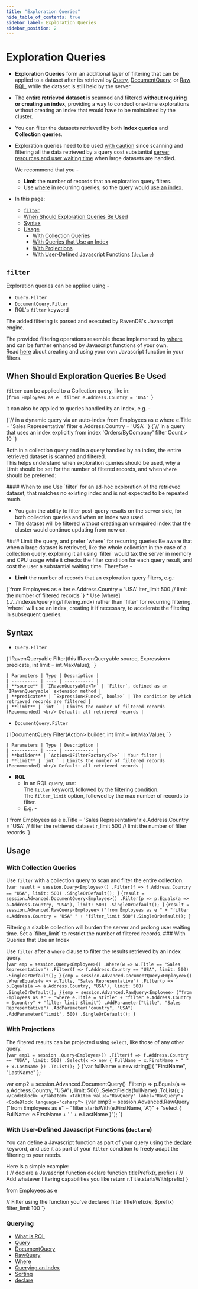 ```yaml
---
title: "Exploration Queries"
hide_table_of_contents: true
sidebar_label: Exploration Queries
sidebar_position: 2
---
```





# Exploration Queries
<LanguageSwitcher supportedLanguages={supportedLanguages} />
<LanguageContent language="csharp">

<Admonition type="note" title="">

* **Exploration Queries** form an additional layer of filtering that can be applied 
  to a dataset after its retrieval by [Query](../../client-api/session/querying/how-to-query.mdx#sessionquery), 
  [DocumentQuery](../../client-api/session/querying/how-to-query.mdx#sessionadvanceddocumentquery), 
  or [Raw RQL](../../client-api/session/querying/how-to-query.mdx#sessionadvancedrawquery), 
  while the dataset is still held by the server.  

* The **entire retrieved dataset** is scanned and filtered **without requiring or creating an 
  index**, providing a way to conduct one-time explorations without creating an index that would 
  have to be maintained by the cluster.  

* You can filter the datasets retrieved by both **Index queries** and **Collection queries**.  

* Exploration queries need to be used 
  [with caution](../../indexes/querying/exploration-queries.mdx#when-should-exploration-queries-be-used) 
  since scanning and filtering all the data retrieved by a query cost substantial 
  [server resources and user waiting time](../../indexes/querying/exploration-queries.mdx#limit-the-query-and-prefer--for-recurring-queries) 
  when large datasets are handled.  
    <Admonition type="warning" title="">

    We recommend that you -  

    * **Limit** the number of records that an exploration query filters.  
    * Use [where](../../indexes/querying/filtering.mdx) in recurring queries, 
      so the query would [use an index](../../indexes/querying/exploration-queries.mdx#limit-the-query-and-prefer--for-recurring-queries).  

    </Admonition>

* In this page:  
   * [`filter`](../../indexes/querying/exploration-queries.mdx#filter)
   * [When Should Exploration Queries Be Used](../../indexes/querying/exploration-queries.mdx#when-should-exploration-queries-be-used)
   * [Syntax](../../indexes/querying/exploration-queries.mdx#syntax)
   * [Usage](../../indexes/querying/exploration-queries.mdx#usage)
      * [With Collection Queries](../../indexes/querying/exploration-queries.mdx#with-collection-queries)
      * [With Queries that Use an Index](../../indexes/querying/exploration-queries.mdx#with-queries-that-use-an-index)
      * [With Projections](../../indexes/querying/exploration-queries.mdx#with-projections)
      * [With User-Defined Javascript Functions (`declare`)](../../indexes/querying/exploration-queries.mdx#with-user-defined-javascript-functions-)

</Admonition>

## `filter`

Exploration queries can be applied using -  

* `Query.Filter`  
* `DocumentQuery.Filter`  
* RQL's `filter` keyword  

The added filtering is parsed and executed by RavenDB's Javascript engine.  

The provided filtering operations resemble those implemented by 
[where](../../indexes/querying/filtering.mdx) and can be further enhanced 
by Javascript functions of your own.  
Read [here](../../indexes/querying/exploration-queries.mdx#with-a-javascript-function:-declare) 
about creating and using your own Javascript function in your filters.  



## When Should Exploration Queries Be Used

`filter` can be applied to a Collection query, like in:  
<TabItem value="javascript" label="javascript">
<CodeBlock language="javascript">
{`from Employees as e 
filter e.Address.Country = 'USA'
`}
</CodeBlock>
</TabItem>

it can also be applied to queries handled by an index, e.g. -  

<TabItem value="javascript" label="javascript">
<CodeBlock language="javascript">
{`// in a dynamic query via an auto-index  
from Employees as e 
where e.Title = 'Sales Representative'  
filter e.Address.Country = 'USA'
`}
</CodeBlock>
</TabItem>

<TabItem value="javascript" label="javascript">
<CodeBlock language="javascript">
{`// in a query that uses an index explicitly  
from index 'Orders/ByCompany' 
filter Count > 10
`}
</CodeBlock>
</TabItem>

Both in a collection query and in a query handled by an index, the entire retrieved 
dataset is scanned and filtered.  
This helps understand when exploration queries should be used, why a Limit 
should be set for the number of filtered records, and when `where` should 
be preferred:  

<Admonition type="info" title="">
#### When to use
Use `filter` for an ad-hoc exploration of the retrieved dataset, that matches 
no existing index and is not expected to be repeated much.  

* You gain the ability to filter post-query results on the server side, for 
  both collection queries and when an index was used.  
* The dataset will be filtered without creating an unrequired index that the cluster 
  would continue updating from now on.  
</Admonition>
<Admonition type="warning" title="">
#### Limit the query, and prefer `where` for recurring queries 
Be aware that when a large dataset is retrieved, like the whole collection in 
the case of a collection query, exploring it all using `filter` would tax the server 
in memory and CPU usage while it checks the filter condition for each query result, 
and cost the user a substantial waiting time. Therefore -  

* **Limit** the number of records that an exploration query filters, e.g.:  
<TabItem value="javascript" label="javascript">
<CodeBlock language="javascript">
{`from Employees as e 
lter e.Address.Country = 'USA'
lter_limit 500 // limit the number of filtered records
`}
</CodeBlock>
</TabItem>
* Use [where](../../indexes/querying/filtering.mdx) rather than `filter` for recurring filtering.  
  `where` will use an index, creating it if necessary, to accelerate the filtering 
  in subsequent queries.  
</Admonition>



## Syntax

* `Query.Filter`  
<TabItem value="csharp" label="csharp">
<CodeBlock language="csharp">
{`IRavenQueryable<T> Filter<T>(this IRavenQueryable<T> source, 
                           Expression<Func<T, bool>> predicate, 
                           int limit = int.MaxValue);
`}
</CodeBlock>
</TabItem>  

    | Parameters | Type | Description |
    | ---------- | ---- | ----------- |
    | **source** | `IRavenQueryable<T>` | `Filter`, defined as an `IRavenQueryable` extension method |
    | **predicate** | `Expression<Func<T, bool>>` | The condition by which retrieved records are filtered |
    | **limit** | `int ` | Limits the number of filtered records (Recommended) <br/> Default: all retrieved records |

* `DocumentQuery.Filter`  
<TabItem value="csharp" label="csharp">
<CodeBlock language="csharp">
{`IDocumentQuery<T> Filter(Action<IFilterFactory<T>> builder, 
                       int limit = int.MaxValue);
`}
</CodeBlock>
</TabItem>  

    | Parameters | Type | Description |
    | ---------- | ---- | ----------- |
    | **builder** | `Action<IFilterFactory<T>>` | Your filter |
    | **limit** | `int ` | Limits the number of filtered records (Recommended) <br/> Default: all retrieved records |

* **RQL**  
   * In an RQL query, use:  
     The `filter` keyword, followed by the filtering condition.  
     The `filter_limit` option, followed by the max number of records to filter.  
   * E.g. -  
<TabItem value="javascript" label="javascript">
<CodeBlock language="javascript">
{`from Employees as e 
 e.Title = 'Sales Representative'  
r e.Address.Country = 'USA' // filter the retrieved dataset
r_limit 500 // limit the number of filter records
`}
</CodeBlock>
</TabItem>


## Usage

### With Collection Queries

Use `filter` with a collection query to scan and filter the entire collection.  
<Tabs groupId='languageSyntax'>
<TabItem value="Query" label="Query">
<CodeBlock language="csharp">
{`var result = session.Query<Employee>()
    .Filter(f => f.Address.Country == "USA", limit: 500)
    .SingleOrDefault();
`}
</CodeBlock>
</TabItem>
<TabItem value="DocumentQuery" label="DocumentQuery">
<CodeBlock language="csharp">
{`result = session.Advanced.DocumentQuery<Employee>()
    .Filter(p => p.Equals(a => a.Address.Country, "USA"), limit: 500)
    .SingleOrDefault();
`}
</CodeBlock>
</TabItem>
<TabItem value="RawQuery" label="RawQuery">
<CodeBlock language="csharp">
{`result = session.Advanced.RawQuery<Employee>
    ("from Employees as e " +
       "filter e.Address.Country = 'USA' " +
       "filter_limit 500").SingleOrDefault();
`}
</CodeBlock>
</TabItem>
</Tabs>

<Admonition type="warning" title="">
Filtering a sizable collection will burden the server and prolong user waiting time.  
Set a `filter_limit` to restrict the number of filtered records.  
</Admonition>
### With Queries that Use an Index

Use `filter` after a `where` clause to filter the results retrieved by an index query.  
<Tabs groupId='languageSyntax'>
<TabItem value="Query" label="Query">
<CodeBlock language="csharp">
{`var emp = session.Query<Employee>()
    .Where(w => w.Title == "Sales Representative")
    .Filter(f => f.Address.Country == "USA", limit: 500)
    .SingleOrDefault();
`}
</CodeBlock>
</TabItem>
<TabItem value="DocumentQuery" label="DocumentQuery">
<CodeBlock language="csharp">
{`emp = session.Advanced.DocumentQuery<Employee>()
      .WhereEquals(w => w.Title, "Sales Representative")
      .Filter(p => p.Equals(a => a.Address.Country, "USA"), limit: 500)
      .SingleOrDefault();
`}
</CodeBlock>
</TabItem>
<TabItem value="RawQuery" label="RawQuery">
<CodeBlock language="csharp">
{`emp = session.Advanced.RawQuery<Employee>
    ("from Employees as e" +
     "where e.Title = $title" +
     "filter e.Address.Country = $country" +
     "filter_limit $limit")
    .AddParameter("title", "Sales Representative")
    .AddParameter("country", "USA")
    .AddParameter("limit", 500)
    .SingleOrDefault();
`}
</CodeBlock>
</TabItem>
</Tabs>
### With Projections

The filtered results can be projected using `select`, like those of any other query.  
<Tabs groupId='languageSyntax'>
<TabItem value="Query" label="Query">
<CodeBlock language="csharp">
{`var emp1 = session
    .Query<Employee>()
    .Filter(f => f.Address.Country == "USA", limit: 500)
    .Select(x => new
     {
        FullName = x.FirstName + " " + x.LastName
     })
    .ToList();
`}
</CodeBlock>
</TabItem>
<TabItem value="DocumentQuery" label="DocumentQuery">
<CodeBlock language="csharp">
{`var fullName = new string[]{
    "FirstName",
    "LastName"
};

var emp2 = session.Advanced.DocumentQuery<Employee>()
      .Filter(p => p.Equals(a => a.Address.Country, "USA"), limit: 500)
      .SelectFields<Employee>(fullName)
      .ToList();
`}
</CodeBlock>
</TabItem>
<TabItem value="RawQuery" label="RawQuery">
<CodeBlock language="csharp">
{`var emp3 = session.Advanced.RawQuery<Employee>
    ("from Employees as e" +
        "filter startsWith(e.FirstName, 'A')" +
        "select { FullName: e.FirstName + ' ' + e.LastName }");
`}
</CodeBlock>
</TabItem>
</Tabs>
### With User-Defined Javascript Functions (`declare`)

You can define a Javascript function as part of your query using the 
[declare](../../client-api/session/querying/what-is-rql.mdx#declare) keyword, and 
use it as part of your `filter` condition to freely adapt the filtering 
to your needs.  

Here is a simple example:  
<TabItem value="javascript" label="javascript">
<CodeBlock language="javascript">
{`// declare a Javascript function
declare function titlePrefix(r, prefix) 
\{ 
    // Add whatever filtering capabilities you like
    return r.Title.startsWith(prefix)
\} 

from Employees as e 

// Filter using the function you've declared
filter titlePrefix(e, $prefix)
filter_limit 100
`}
</CodeBlock>
</TabItem>



### Querying

- [What is RQL](../../client-api/session/querying/what-is-rql.mdx)  
- [Query](../../client-api/session/querying/how-to-query.mdx#sessionquery)  
- [DocumentQuery](../../client-api/session/querying/how-to-query.mdx#sessionadvanceddocumentquery)  
- [RawQuery](../../client-api/session/querying/how-to-query.mdx#sessionadvancedrawquery)  
- [Where](../../indexes/querying/filtering.mdx)  
- [Querying an Index](../../indexes/querying/query-index.mdx)  
- [Sorting](../../indexes/querying/sorting.mdx)  
- [declare](../../client-api/session/querying/what-is-rql.mdx#declare)  

</LanguageContent>

<!---

-->